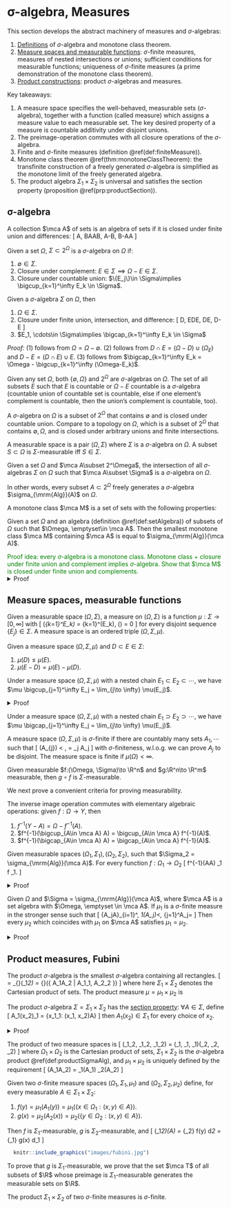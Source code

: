 # σ-algebra, Measures {#abstractMachinery}

This section develops the abstract machinery of measures and $\sigma$-algebras: 

1. [Definitions](#sigmaDefinition) of $\sigma$-algebra and monotone class theorem. 
2. [Measure spaces and measurable functions](#measurableSpaceFunctions): 
    $\sigma$-finite measures, measures of nested intersections or unions; 
    sufficient conditions for measurable functions; uniqueness of $\sigma$-finite 
    measures (a prime demonstration of the monotone class theorem). 
3. [Product constructions](#productFubini): product $\sigma$-algebras and measures. 

Key takeaways: 

1. A measure space specifies the well-behaved, measurable 
    sets ($\sigma$-algebra), together with a function (called measure) which assigns a measure value 
    to each measurable set. The key desired property of a measure is 
    countable additivity under disjoint unions.
2. The preimage-operation commutes with all closure operations
    of the $\sigma$-algebra. 
3. Finite and $\sigma$-finite measures (definition \@ref(def:finiteMeasure)). 
4. Monotone class theorem \@ref(thm:monotoneClassTheorem): 
    the transfinite construction of 
    a freely generated $\sigma$-algebra is simplified as 
    the monotone limit of the freely generated algebra. 
5. The product algebra $\Sigma_1\times \Sigma_2$ is universal and satisfies 
    the section property (proposition \@ref(prp:productSection)). 

## σ-algebra {#sigmaDefinition -}

:::{.definition #setAlgebra name="algebra of sets"}
A collection $\mca A$ of sets is an algebra 
of sets if it is closed under finite union and 
differences: 
\[ 
    A, B\in \mca A\implies A\cup B, A-B, B-A\in \mca A 
\] 
:::

:::{.definition name="σ-algebra"}
Given a set $\Omega$, $\Sigma\subset 2^\Omega$ is a $\sigma$-algebra on $\Omega$ if: 

1. $\emptyset\in \Sigma$. 
2. Closure under complement: $E\in \Sigma\implies \Omega-E\in \Sigma$. 
3. Closure under countable union: 
    $\{E_j\}\in \Sigma\implies \bigcup_{k=1}^\infty E_k \in \Sigma$. 
:::

:::{.proposition name="derived properties of σ-algebras"}
Given a $\sigma$-algebra $\Sigma$ on $\Omega$, then 

1. $\Omega\in \Sigma$. 
2. Closure under finite union, intersection, and difference: 
\[ 
    D, E\in \Sigma\implies D\cup E, D\cap E, D-E\in \Sigma 
\] 
3. $E_1, \cdots\in \Sigma\implies \bigcap_{k=1}^\infty E_k \in \Sigma$
:::
_Proof:_ (1) follows from $\Omega=\Omega-\emptyset$. 
(2) follows from $D\cap E = (\Omega-D)\cup (\Omega_E)$ and $D-E=(D\cap E)\cup E$. 
(3) follows from $\bigcap_{k=1}^\infty E_k = \Omega - \bigcup_{k=1}^\infty (\Omega-E_k)$. 

:::{.example}
Given any set $\Omega$, both $\{\emptyset, \Omega\}$ and $2^\Omega$ are $\sigma$-algebras 
on $\Omega$. The set of all subsets $E$ such that $E$ 
is countable or $\Omega-E$ countable is a $\sigma$-algebra (countable 
union of countable set is countable, else if one element's complement 
is countable, then the union's complement is countable, too). 
:::

:::{.remark}
A $\sigma$-algebra on $\Omega$ is a subset of $2^\Omega$ that contains $\emptyset$ 
and is closed under countable union. Compare to a topology on $\Omega$, which 
is a subset of $2^\Omega$ that contains $\emptyset, \Omega$, and is closed under 
arbitrary unions and finite intersections. 
:::

:::{.definition name="measurable space, measurable set"}
A measurable space is a pair $(\Omega, \Sigma)$ where $\Sigma$ is a $\sigma$-algebra 
on $\Omega$. 
A subset $S\subset \Omega$ is $\Sigma$-measurable iff $S\in \Sigma$. 
:::

:::{.definition name="freely generated σ-algebra"}
Given a set $\Omega$ and $\mca A\subset 2^\Omega$, the intersection 
of all $\sigma$-algebras $\Sigma$ on $\Omega$ such that 
$\mca A\subset \Sigma$ is a $\sigma$-algebra on $\Omega$. 

In other words, every subset $A\subset 2^\Omega$ freely generates 
a $\sigma$-algebra $\sigma_{\mrm{Alg}}(A)$ on $\Omega$.
:::

:::{.definition name="monotone class"}
A monotone class $\mca M$ is a set of sets with the following 
properties: 
\begin{align}
    A_1, \cdots \in \mca M, \quad A_j\nearrow A &\implies A\in \mca M \\ 
    A_1, \cdots \in \mca M, \quad A_j\searrow A &\implies A\in \mca M
\end{align}
:::

:::{.theorem #monotoneClassTheorem name="monotone class theorem"}
Given a set $\Omega$ and an algebra (definition \@ref(def:setAlgebra))
of subsets of $\Omega$ such that $\Omega, \emptyset\in \mca A$. 
Then the smallest monotone class $\mca M$ containing $\mca A$ 
is equal to $\sigma_{\mrm{Alg}}(\mca A)$. 
:::
<span style="color:green">
Proof idea: every $\sigma$-algebra is a monotone class. 
Monotone class + closure under finite union and complement implies $\sigma$-algebra. 
Show that $\mca M$ is closed under finite union and complements. 
</span>
<details>
<summary>Proof</summary>
The smallest monotone class $\mca M$ containing $\mca A$ 
is the intersection of all monotone classes containing $\mca A$. 
Now, if $\Sigma$ is closed under complement and finite unions, 
then for any $A_1, \cdots$, the sequence 
\[ 
    \left(B_j = \bigcup_{k=1}^j A_j \in \mca M\right) \nearrow
    \bigcup_{j=1}^\infty A_j \in \mca M 
\] 
Together with complements, this will show that $\mca M$ is a $\sigma$-algebra; 
then $\mca M$ is the minimal $\sigma$-algebra since every 
$\sigma$-algebra is a monotone class. To show that $\mca M$ 
is indeed closed under complement and finite union, argue for 
every set $A\in \mca M$ that the set $C(A)$ of all sets which 
stay within $\mca M$ under complement (or union) is a 
monotone class, since $\mca M$ itself is a monotone class. For example, 
\[ 
    A\cup \bigcup_{j=1}^\infty B_j = \bigcup_{j=1}^\infty A\cup B \in \mca M
\] 
By the algebraic property of $\mca A$ we have 
$A\in C(A)\subset C(A)=\mca M$. This shows that $A$ is 
closed under complement and finite union.  
</details>

## Measure spaces, measurable functions {#measurableSpaceFunctions -}
:::{.definition name="measure, measure space"}
Given a measurable space $(\Omega, \Sigma)$, a 
measure on $(\Omega, \Sigma)$ is a function 
$\mu:\Sigma\to [0, \infty]$ with 
\[ 
    \mu \left(\bigsqcup_{k=1}^\infty E_k\right) 
    = \sum_{k=1}^\infty \mu(E_k), \quad \mu(\emptyset) = 0 
\] 
for every disjoint sequence $\{E_j\} \in \Sigma$. 
A measure space is an ordered triple $(\Omega, \Sigma, \mu)$. 
:::

:::{.proposition name="elementary properties of measures"}
Given a measure space $(\Omega, \Sigma, \mu)$ and $D\subset E\in \Sigma$: 

1. $\mu(D) \leq \mu(E)$.
2. $\mu(E - D) = \mu(E) - \mu(D)$. 
:::

:::{.proposition name="measure of nested union"}
Under a measure space $(\Omega, \Sigma, \mu)$ with a nested 
chain $E_1\subset E_2\subset \cdots$, we have 
$\mu \bigcup_{j=1}^\infty E_j = \lim_{j\to \infty} \mu(E_j)$.  
:::
<details>
<summary>Proof</summary>
Only consider the case $\mu(E_k) < \infty$ 
and define $E_0=\emptyset$, then 
$\bigcup_{j=1}^\infty E_j = \bigsqcup_{j=1}^\infty E_j - E_{j-1}$. 
Using the disjoint union additivity 
\begin{align}
    \bigcup_{j=1}^\infty E_j 
    &= \sum_{j=1}^\infty \mu(E_j - E_{j-1}) 
    = \lim_{k\to \infty} \sum_{j=1}^k \mu(E_j) - \mu(E_{j-1}) 
    = \lim_{k\to \infty} \mu(E_k)
\end{align}
The dual of the proposition above leads to the following: 
</details>

:::{.corollary name="measure of nested intersection"}
Under a measure space $(\Omega, \Sigma, \mu)$ with a nested 
chain $E_1\supset E_2\supset \cdots$, we have 
$\mu \bigcap_{j=1}^\infty E_j = \lim_{j\to \infty} \mu(E_j)$. 
:::

:::{.definition #finiteMeasure name="finite and σ-finite measures"}
A measure space $(\Omega, \Sigma, \mu)$ is $\sigma$-finite 
if there are countably many sets $A_1, \cdots$ such that 
\[ 
    \mu(A_{\forall j}) < \infty, \quad \Omega = \bigcup_j A_j
\] 
with $\sigma$-finiteness, w.l.o.g. we can prove $A_j$ to be disjoint. 
The measure space is finite if $\mu(\Omega)<\infty$. 
:::


:::{.proposition name="composition preserves measurability"}
Given measurable $f:(\Omega, \Sigma)\to \R^n$ and $g:\R^n\to \R^m$ 
measurable, then $g\circ f$ is $\Sigma$-measurable. 
::: 

We next prove a convenient criteria for proving measurability. 

:::{.proposition name="algebra of function preimages"}
The inverse image operation commutes with elementary algebraic operations: 
given $f:\Omega\to Y$, then 

1. $f^{-1}(Y-A) = \Omega - f^{-1}(A)$. 
2. $f^{-1}(\bigcup_{A\in \mca A} A) = \bigcup_{A\in \mca A} f^{-1}(A)$. 
3. $f^{-1}(\bigcap_{A\in \mca A} A) = \bigcap_{A\in \mca A} f^{-1}(A)$. 
:::

:::{.proposition name="condition for measurable function"}
Given measurable spaces $(\Omega_1, \Sigma_1), (\Omega_2, \Sigma_2)$, 
such that $\Sigma_2 = \sigma_{\mrm{Alg}}(\mca A)$. 
For every function $f:\Omega_1\to \Omega_2$ 
\[ 
    f^{-1}(\forall A\in \mca A) \in \Sigma_1 \implies 
    f \quad \Sigma_1\text{-measurable}. 
\] 
:::
<details>
<summary>Proof</summary>
Consider the subsets 
whose preimage are measurable 
\[  
    \mca T = \{B\in \Sigma_2 | f^{-1}(B)\in \Sigma_1\} \supset \mca A
\] 
It suffices to show that $\Sigma_2 \subset \mca T$. 
To do so, we show that $\mca T$ is a $\sigma$-algebra 
by the well-behavior of set operations under preimage: 

- $\emptyset = f^{-1}(\emptyset) = \emptyset \in \Sigma_1,
    f^{-1}(\Omega_2) = \Omega_1\in \Sigma_1$. 
- For complement: given $B\in \mca T: f^{-1}(\Omega_2-B) = \Omega_1-f^{-1}(B) \in \Sigma_1$. 
- For countable union: 
    $\displaystyle f^{-1}\bigcup B_j = \bigcup f^{-1}B_j \in \Sigma_1$. 

The algebra of preimage commutes with all elementary set operations. 
</details>

:::{.theorem #uniqueMeasure name="uniqueness of measures"}
Given $\Omega$ and $\Sigma = \sigma_{\mrm{Alg}}(\mca A)$, where $\mca A$ 
is a set algebra with $\Omega, \emptyset \in \mca A$. 
If $\mu_1$ is a $\sigma$-finite measure in the stronger sense such that 
\[ 
    \exists \{A_j\in \mca A\}_{i=1}^\infty, \quad \mu_1(A_j)<\infty, \quad 
    \bigcup_{j=1}^\infty A_j=\Omega 
\] 
Then every $\mu_2$ which coincides with $\mu_1$ on $\mca A$ 
satisfies $\mu_1=\mu_2$. 
:::
<details>
<summary>Proof</summary>
First assume that $\mu_1(\Omega)<\infty$. Consider 
\[ 
    \mca M = \{A\in \Sigma: \mu_1(A) = \mu_2(A)\} \supset \mca A
\]  If this is shown to be a monotone class, then $\Sigma\subseteq \mca M$ 
(in fact it's equality by $A\in \Sigma$ condition). Given an 
increasing sequence of sets $A_j\subset \mca M$, construct 
$B_1 = A_1, B_{j>1} = A_j - A_{j-1}$, then 
\[ 
    \mu_1(A_{n\to \infty}) 
    = \mu_1 \bigsqcup_{j=1}^{n\to \infty} B_j 
    = \lim_{n\to \infty} \sum_{j=1}^n \mu_1(B_j) 
    = \lim_{n\to \infty} \mu_1(A_n) = \lim_{n\to \infty} \mu_2(A_n) 
    = \mu_2(A_{n\to \infty}) 
\] 
Additionally, $A\in \mca A\implies A^c\in \mca M$ since $\mu_j(A^c) = \mu_j(\Omega)-\mu_j(A)$
by $\mu_j$ finite, from which $\mca M$ is a monotone class. 
Next, for general $\sigma$-finite measures, $\mu_1(B\cap A_0) = \mu_2(B\cap A_0$ for every 
$\mu(A_0)<\infty$ and $B\in \Sigma$ since $A_0\cap \Sigma = \sigma_{\mrm{Alg}}(A_0 \cap \mca A)$. 
By $\sigma$-finite assumption choose $\Omega = \bigsqcup A_j$ each with finite measure, then 
\[ 
    \mu_1(B\in \Sigma) = \mu_1 \bigsqcup_{j=1}^\infty A_j\cap B 
    = \sum_{j=1}^\infty \mu_1(A_j\cap B) 
    = \sum_{j=1}^\infty \mu_2(A_j\cap B) = \mu_2(B)
\] 
</details>

## Product measures, Fubini {#productFubini -}

:::{.definition #productSigmaAlg name="product σ-algebra"}
The product $\sigma$-algebra is the smallest 
$\sigma$-algebra containing all rectangles. 
\[ 
    \Sigma = \sigma_{\mrm{Alg}}(\Sigma_1\times \Sigma_2) 
    = \sigma_{\mrm{Alg}}\left(\{
        A_1\times A_2 | A_1\in \Sigma_1, A_2\in \Sigma_2
    \}\right)
\] 
where here $\Sigma_1\times \Sigma_2$ denotes the Cartesian 
product of sets. The product measure $\mu = \mu_1\times \mu_2$ is 
:::


:::{.proposition #productSection name="section property of product algebra"}
The product $\sigma$-algebra $\Sigma = \Sigma_1\times \Sigma_2$ 
has the <u>section property</u>: $\forall A\in \Sigma$, define 
\[ 
    A_1(x_2)\in \Omega_1 = \{x_1\in \Omega_1: (x_1, x_2)\in A\}
\] 
then $A_1(x_2)\in \Sigma_1$ for every choice of $x_2$. 
:::
<details>
<summary>Proof</summary>
The set $\Sigma'$ of all subsets of $\Omega_1\times \Omega_2$ 
(regarded as Cartesian product of sets) 
satisfying the section property is a $\sigma$-algebra containing 
$\Sigma_1\times \Sigma_2$; the proof concludes by the universal 
property of $\Sigma_1\times \Sigma_2$. 
</details>


:::{.definition name="product measures"}
The product of two measure spaces is 
\[ 
    (\Omega_1\times \Omega_2, \Sigma_1\times \Sigma_2, \mu_1\times \mu_2) 
    = (\Omega_1, \Sigma_1, \mu_1)\times (\Omega_2, \Sigma_2, \mu_2)
\] 
where $\Omega_1\times \Omega_2$ is the Cartesian product of sets, 
$\Sigma_1\times \Sigma_2$ is the $\sigma$-algebra product 
\@ref(def:productSigmaAlg), 
and $\mu_1\times \mu_2$ is uniquely 
defined by the requirement 
\[ 
    \mu(A_1\times A_2) = \mu_1(A_1) \mu_2(A_2)
\] 
:::

:::{.theorem}
Given two $\sigma$-finite measure spaces $(\Omega_1, \Sigma_1, \mu_1)$ and 
$(\Omega_2, \Sigma_2, \mu_2)$ define, for every measurable 
$A\in \Sigma_1\times \Sigma_2$: 

1. $f(y) = \mu_1(A_1(y)) = \mu_1(\{x\in \Omega_1: (x, y)\in A\})$. 
2. $g(x) = \mu_2(A_2(x)) = \mu_2(\{y\in \Omega_2: (x, y)\in A\})$. 

Then $f$ is $\Sigma_1$-measurable, $g$ is $\Sigma_2$-measurable, and 
\[ 
    (\mu_1\times \mu_2)(A) 
    = \int_{\Omega_2} f(y) d\mu_2 = \int_{\Omega_1} g(x) d\mu_1 
\] 
```r
  knitr::include_graphics("images/fubini.jpg") 
```
:::

To prove that $g$ is $\Sigma_1$-measurable, we prove that 
the set $\mca T$ of all subsets of $\R$ whose preimage is $\Sigma_1$-measurable 
generates the measurable sets on $\R$. 


:::{.proposition name="finiteness"}
The product $\Sigma_1\times \Sigma_2$ of 
two $\sigma$-finite measures is $\sigma$-finite. 
:::